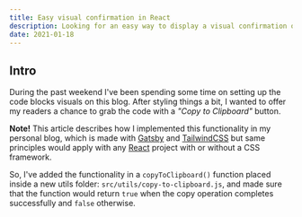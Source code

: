 ```yaml
---
title: Easy visual confirmation in React
description: Looking for an easy way to display a visual confirmation on a specific user event? Here's how I've done it for this blog.
date: 2021-01-18
---
```


## Intro

During the past weekend I've been spending some time on setting up the code blocks visuals on this blog. After styling things a bit, I wanted to offer my readers a chance to grab the code with a _"Copy to Clipboard"_ button.

<Callout>

**Note!** This article describes how I implemented this functionality in my personal blog, which is made with [Gatsby](https://gatsbyjs.com) and [TailwindCSS](https://tailwindcss.com/) but same principles would apply with any [React](https://reactjs.org/) project with or without a CSS framework.

</Callout>

So, I've added the functionality in a `copyToClipboard()` function placed inside a new utils folder: `src/utils/copy-to-clipboard.js`, and made sure that the function would return `true` when the copy operation completes successfully and `false` otherwise.
